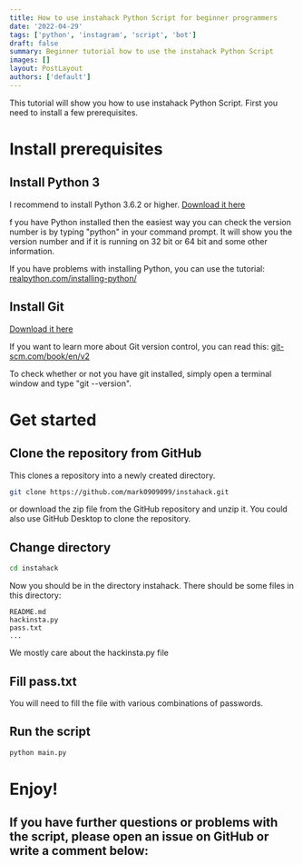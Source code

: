 ```yaml
---
title: How to use instahack Python Script for beginner programmers
date: '2022-04-29'
tags: ['python', 'instagram', 'script', 'bot']
draft: false
summary: Beginner tutorial how to use the instahack Python Script
images: []
layout: PostLayout
authors: ['default']
---
```


This tutorial will show you how to use instahack Python Script. First you need to install a few prerequisites.

# Install prerequisites

## Install Python 3

I recommend to install Python 3.6.2 or higher.
[Download it here](https://www.python.org/downloads/)

f you have Python installed then the easiest way you can check the version number is by typing "python" in your command prompt. It will show you the version number and if it is running on 32 bit or 64 bit and some other information.

If you have problems with installing Python, you can use the tutorial:
[realpython.com/installing-python/](https://realpython.com/installing-python/)

## Install Git

[Download it here](https://git-scm.com/downloads)

If you want to learn more about Git version control, you can read this:
[git-scm.com/book/en/v2](https://git-scm.com/book/en/v2)

To check whether or not you have git installed, simply open a terminal window and type "git --version".

# Get started

## Clone the repository from GitHub

This clones a repository into a newly created directory.

```bash
git clone https://github.com/mark0909099/instahack.git
```

or download the zip file from the GitHub repository and unzip it.
You could also use GitHub Desktop to clone the repository.

## Change directory

```bash
cd instahack
```

Now you should be in the directory instahack.
There should be some files in this directory:

```
README.md
hackinsta.py
pass.txt
...
```

We mostly care about the hackinsta.py file

## Fill pass.txt

You will need to fill the file with various combinations of passwords.

## Run the script

```bash
python main.py
```

# Enjoy!

## If you have further questions or problems with the script, please open an issue on GitHub or write a comment below:
